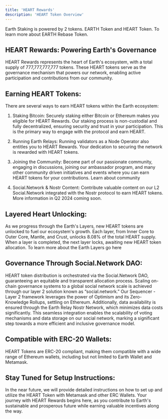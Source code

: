 ```yaml
---
title: 'HEART Rewards'
description: 'HEART Token Overview'
---
```

Earth Staking is powered by 2 tokens. EARTH Token and HEART Token. To learn more about EARTH Rebase Token. 

## HEART Rewards: Powering Earth's Governance

HEART Rewards represents the heart of Earth's ecosystem, with a total supply of 777,777,777,777 tokens. These HEART tokens serve as the governance mechanism that powers our network, enabling active participation and contributions from our community.

## Earning HEART Tokens:
There are several ways to earn HEART tokens within the Earth ecosystem:

1. Staking Bitcoin: Securely staking either Bitcoin or Ethereum makes you eligible for HEART Rewards. Our staking process is non-custodial and fully decentralized, ensuring security and trust in your participation. This is the primary way to engage with the protocol and earn HEART. 


2. Running Earth Relays: Running validators as a Node Operator also entitles you to HEART Rewards. Your dedication to securing the network is rewarded with HEART tokens.  


3. Joining the Community: Become part of our passionate community, engaging in discussions, joining our ambassador program, and many other community driven initiatives and events where you can earn HEART tokens for your contributions. Learn about community


4. Social.Network & Nostr Content: Contribute valuable content on our L2 Social.Network integrated with the Nostr protocol to earn HEART tokens. More information in Q2 2024 coming soon. 



## Layered Heart Unlocking:
As we progress through the Earth's Layers, new HEART tokens are unlocked to fuel our ecosystem's growth. Each layer, from Inner Core to Outer Core, Mantle, and Crust, unlocks 8.08% of the total HEART supply. When a layer is completed, the next layer locks, awaiting new HEART token allocation. To learn more about the Earth Layers go here


## Governance Through Social.Network DAO:

HEART token distribution is orchestrated via the Social.Network DAO, guaranteeing an equitable and transparent allocation process. Scaling on-chain governance systems to a global social network scale is achieved through our layer 2 solution known as “social.network.” Our Sequencer - Layer 2 framework leverages the power of Optimism and its Zero-Knowledge Rollups, settling on Ethereum. Additionally, data availability is ensured through the Earth Relay Nostr Network, which minimizes data costs significantly. This seamless integration enables the scalability of voting mechanisms and data storage on our social network, marking a significant step towards a more efficient and inclusive governance model.

## Compatible with ERC-20 Wallets:
HEART Tokens are ERC-20 compliant, making them compatible with a wide range of Ethereum wallets, including but not limited to Earth Wallet and Metamask.

## Stay Tuned for Setup Instructions:
In the near future, we will provide detailed instructions on how to set up and utilize the HEART Token with Metamask and other ERC Wallets. Your journey with HEART Rewards begins here, as you contribute to Earth's sustainable and prosperous future while earning valuable incentives along the way.

